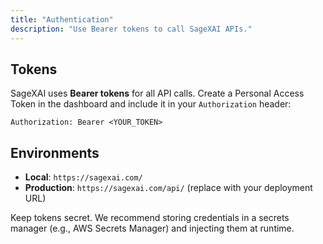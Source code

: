 ```yaml
---
title: "Authentication"
description: "Use Bearer tokens to call SageXAI APIs."
---
```


## Tokens

SageXAI uses **Bearer tokens** for all API calls. Create a Personal Access Token in the dashboard and include it in your `Authorization` header:

```http
Authorization: Bearer <YOUR_TOKEN>
```

## Environments

- **Local**: `https://sagexai.com/`
- **Production**: `https://sagexai.com/api/` (replace with your deployment URL)

Keep tokens secret. We recommend storing credentials in a secrets manager (e.g., AWS Secrets Manager) and injecting them at runtime.
